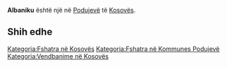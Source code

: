 {{Fshat në 
 | Emri                = Albaniku
 | EmriAlt                = 
 | NAME_SHORT_FORM=      
 | NAME_GENERIC=      
 | NAME_SORT_NAME_RO=      ALBANIKU
 | FULL_NAME_RO = Albaniku
 | FULL_NAME_ND_RO=Albaniku
 | SORT_NAME_RG=ALBANIKU
 | FULL_NAME_RG=Albaniku
 | FULL_NAME_ND_RG=Albaniku
 | SRP_NAME_SHORT_FORM=      
 | SRP_NAME_GENERIC=      
 | SRP_NAME_SORT_NAME_RO=      
 | SRP_FULL_NAME_RO = 
 | SRP_FULL_NAME_ND_RO=
 | SRP_SORT_NAME_RG=
 | SRP_FULL_NAME_RG=
 | SRP_FULL_NAME_ND_RG=
 | Emri (Rasa dhanore) = 
 | Figura              = 
 | Shteti              = Kosovo
 | Komuna              = Podujevë
 | Kodi postar         = 
 | Sipërfaqja          = 

 | Popullsia           = 

 | Regj. i popullsisë  = 
 | Dend. e popullsisë  = 
 | Faqja zyrtare       = 
 <!--- Koordinatat ----> 
 | Gjerësia            = 42.863426
 | Gjatësia            = 21.239013
 | Lartësia            = 
}}
'''Albaniku''' është një [[]] në [[Podujevë]] të [[Kosovës]].

<!-- == Gjeografia == -->
<!-- == Historia == -->
<!-- == Demografia == -->
== Shih edhe ==
{{Komuna Podujevë}}
{{Kosovo-Administrata-Cung}}

[[Kategoria:Fshatra në Kosovës]]
[[Kategoria:Fshatra në Kommunes Podujevë]]
[[Kategoria:Vendbanime në Kosovës]]